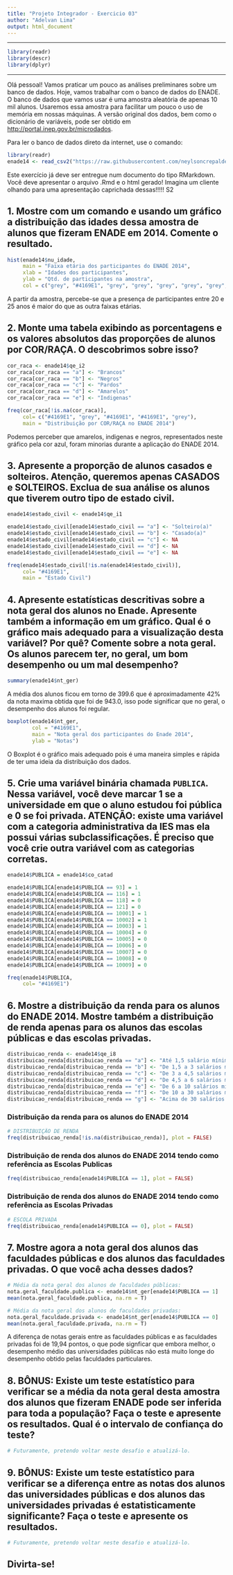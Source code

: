 ---
title: "Projeto Integrador - Exercicio 03"
author: "Adelvan Lima"
output: html_document
---

---

```{r, message=FALSE}
library(readr)
library(descr)
library(dplyr)
```

---

Olá pessoal\! Vamos praticar um pouco as análises preliminares sobre um
banco de dados. Hoje, vamos trabalhar com o banco de dados do ENADE. O
banco de dados que vamos usar é uma amostra aleatória de apenas 10 mil
alunos. Usaremos essa amostra para facilitar um pouco o uso de memória
em nossas máquinas. A versão original dos dados, bem como o dicionário
de variáveis, pode ser obtido em <http://portal.inep.gov.br/microdados>.

Para ler o banco de dados direto da internet, use o comando:

```{r, message=FALSE}

library(readr)
enade14 <- read_csv2("https://raw.githubusercontent.com/neylsoncrepalde/introducao_ao_r/master/dados/enade_2014_amostra.csv")

```

Este exercício já deve ser entregue num documento do tipo RMarkdown. Você deve apresentar o arquivo .Rmd e o html gerado\! Imagina um cliente olhando para uma apresentação caprichada dessas\!\!\!\!\! S2

## 1.  Mostre com um comando e usando um gráfico a distribuição das idades dessa amostra de alunos que fizeram ENADE em 2014. Comente o resultado.


```{r}

hist(enade14$nu_idade,
     main = "Faixa etária dos participantes do ENADE 2014",
     xlab = "Idades dos participantes",
     ylab = "Qtd. de participantes na amostra",
     col = c("grey", "#4169E1", "grey", "grey", "grey", "grey", "grey", "grey", "grey", "grey"))

```

A partir da amostra, percebe-se que a  presença de participantes entre 20 e 25 anos é maior do que as outra faixas etárias.

## 2.  Monte uma tabela exibindo as porcentagens e os valores absolutos das proporções de alunos por COR/RAÇA. O descobrimos sobre isso?

```{r}

cor_raca <- enade14$qe_i2
cor_raca[cor_raca == "a"] <- "Brancos"
cor_raca[cor_raca == "b"] <- "Negros"
cor_raca[cor_raca == "c"] <- "Pardos"
cor_raca[cor_raca == "d"] <- "Amarelos"
cor_raca[cor_raca == "e"] <- "Indigenas"

freq(cor_raca[!is.na(cor_raca)], 
     col= c("#4169E1", "grey", "#4169E1", "#4169E1", "grey"), 
     main = "Distribuição por COR/RAÇA no ENADE 2014")

```

Podemos perceber que amarelos, indigenas e negros, representados neste gráfico pela cor azul, foram minorias durante a aplicação do ENADE 2014.

## 3.  Apresente a proporção de alunos casados e solteiros. Atenção, queremos apenas CASADOS e SOLTEIROS. Exclua de sua análise os alunos que tiverem outro tipo de estado civil.

```{r}

enade14$estado_civil <- enade14$qe_i1

enade14$estado_civil[enade14$estado_civil == "a"] <- "Solteiro(a)"
enade14$estado_civil[enade14$estado_civil == "b"] <- "Casado(a)"
enade14$estado_civil[enade14$estado_civil == "c"] <- NA
enade14$estado_civil[enade14$estado_civil == "d"] <- NA
enade14$estado_civil[enade14$estado_civil == "e"] <- NA

freq(enade14$estado_civil[!is.na(enade14$estado_civil)], 
     col= "#4169E1", 
     main = "Estado Civil")

```

## 4.  Apresente estatísticas descritivas sobre a nota geral dos alunos no Enade. Apresente também a informação em um gráfico. Qual é o gráfico mais adequado para a visualização desta variável? Por quê? Comente sobre a nota geral. Os alunos parecem ter, no geral, um bom desempenho ou um mal desempenho?

```{r}

summary(enade14$nt_ger)

```

A média dos alunos ficou em torno de 399.6 que é aproximadamente 42% da nota maxima obtida que foi de 943.0, isso pode significar que no geral, o desempenho dos alunos foi regular.

```{r}

boxplot(enade14$nt_ger, 
        col = "#4169E1",
        main = "Nota geral dos participantes do Enade 2014", 
        ylab = "Notas")

```

O Boxplot é o gráfico mais adequado pois é uma maneira simples e rápida de ter uma ideia da distribuição dos dados.

## 5.  Crie uma variável binária chamada `PUBLICA`. Nessa variável, você deve marcar 1 se a universidade em que o aluno estudou foi pública e 0 se foi privada. **ATENÇÃO**: existe uma variável com a categoria administrativa da IES mas ela possui várias subclassificações. É preciso que você crie outra variável com as categorias corretas.

```{r}

enade14$PUBLICA = enade14$co_catad

enade14$PUBLICA[enade14$PUBLICA == 93] = 1
enade14$PUBLICA[enade14$PUBLICA == 116] = 1
enade14$PUBLICA[enade14$PUBLICA == 118] = 0
enade14$PUBLICA[enade14$PUBLICA == 121] = 0
enade14$PUBLICA[enade14$PUBLICA == 10001] = 1
enade14$PUBLICA[enade14$PUBLICA == 10002] = 1
enade14$PUBLICA[enade14$PUBLICA == 10003] = 1
enade14$PUBLICA[enade14$PUBLICA == 10004] = 0
enade14$PUBLICA[enade14$PUBLICA == 10005] = 0
enade14$PUBLICA[enade14$PUBLICA == 10006] = 0
enade14$PUBLICA[enade14$PUBLICA == 10007] = 0
enade14$PUBLICA[enade14$PUBLICA == 10008] = 0
enade14$PUBLICA[enade14$PUBLICA == 10009] = 0

freq(enade14$PUBLICA,
     col= "#4169E1")

```

## 6.  Mostre a distribuição da renda para os alunos do ENADE 2014. Mostre também a distribuição de renda apenas para os alunos das escolas públicas e das escolas privadas.


```{r}

distribuicao_renda <- enade14$qe_i8
distribuicao_renda[distribuicao_renda == "a"] <- "Até 1,5 salário mínimo"
distribuicao_renda[distribuicao_renda == "b"] <- "De 1,5 a 3 salários mínimos"
distribuicao_renda[distribuicao_renda == "c"] <- "De 3 a 4,5 salários mínimos"
distribuicao_renda[distribuicao_renda == "d"] <- "De 4,5 a 6 salários mínimos"
distribuicao_renda[distribuicao_renda == "e"] <- "De 6 a 10 salários mínimos"
distribuicao_renda[distribuicao_renda == "f"] <- "De 10 a 30 salários mínimos"
distribuicao_renda[distribuicao_renda == "g"] <- "Acima de 30 salários mínimos"

```

### Distribuição da renda para os alunos do ENADE 2014

```{r}

# DISTRIBUIÇÃO DE RENDA
freq(distribuicao_renda[!is.na(distribuicao_renda)], plot = FALSE)

```

### Distribuição de renda dos alunos do ENADE 2014 tendo como referência as Escolas Publicas

```{r}

freq(distribuicao_renda[enade14$PUBLICA == 1], plot = FALSE)

```

### Distribuição de renda dos alunos do ENADE 2014 tendo como referência as Escolas Privadas

```{r}

# ESCOLA PRIVADA
freq(distribuicao_renda[enade14$PUBLICA == 0], plot = FALSE)

```

## 7.  Mostre agora a nota geral dos alunos das faculdades públicas e dos alunos das faculdades privadas. O que você acha desses dados?

```{r}

# Média da nota geral dos alunos de faculdades públicas:
nota.geral_faculdade.publica <- enade14$nt_ger[enade14$PUBLICA == 1]
mean(nota.geral_faculdade.publica, na.rm = T)

```

```{r}

# Média da nota geral dos alunos de faculdades privadas:
nota.geral_faculdade.privada <- enade14$nt_ger[enade14$PUBLICA == 0]
mean(nota.geral_faculdade.privada, na.rm = T)

```


A diferença de notas gerais entre as faculdades públicas e as faculdades privadas foi de 19,94 pontos, o que pode signficar que embora melhor, o desempenho médio das universidades públicas não está muito longe do desempenho obtido pelas faculdades particulares.


## 8.  **BÔNUS**: Existe um teste estatístico para verificar se a média da nota geral desta amostra dos alunos que fizeram ENADE pode ser inferida para toda a população? Faça o teste e apresente os resultados. Qual é o intervalo de confiança do teste?

```{r}

# Futuramente, pretendo voltar neste desafio e atualizá-lo.

```


## 9.  **BÔNUS**: Existe um teste estatístico para verificar se a diferença entre as notas dos alunos das universidades públicas e dos alunos das universidades privadas é estatisticamente significante? Faça o teste e apresente os resultados.



```{r}

# Futuramente, pretendo voltar neste desafio e atualizá-lo.

```



## Divirta-se\!






